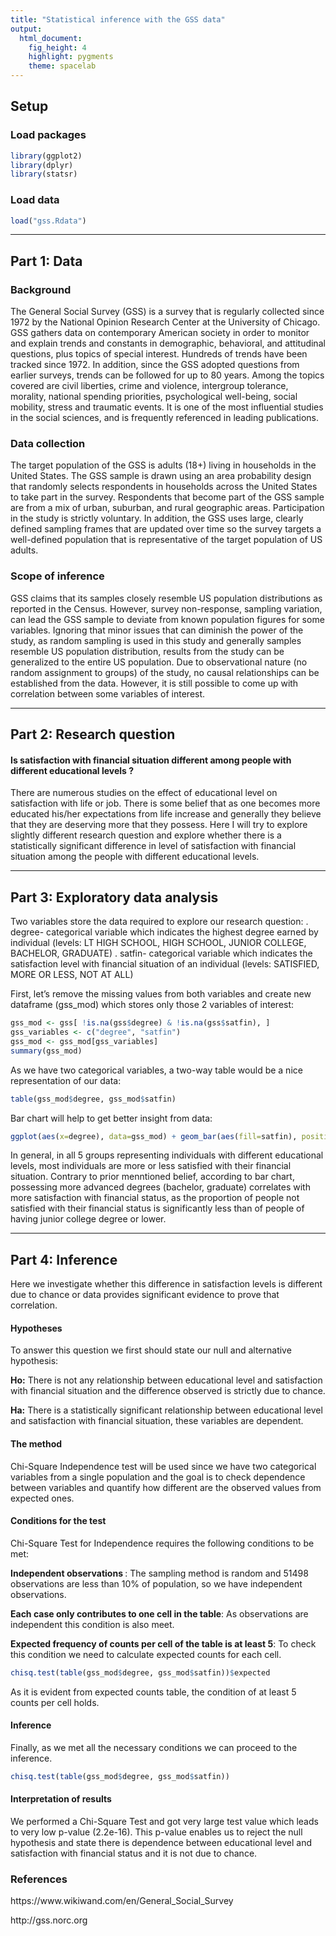 ```yaml
---
title: "Statistical inference with the GSS data"
output: 
  html_document: 
    fig_height: 4
    highlight: pygments
    theme: spacelab
---
```


## Setup

### Load packages

```r
library(ggplot2)
library(dplyr)
library(statsr)
```

### Load data


```r
load("gss.Rdata")
```



* * *

## Part 1: Data

### Background
The General Social Survey (GSS) is a survey that is regularly collected since 1972 by the National Opinion Research Center at the University of Chicago. GSS gathers data on contemporary American society in order to monitor and explain trends and constants in demographic, behavioral, and attitudinal questions, plus topics of special interest.  Hundreds of trends have been tracked since 1972. In addition, since the GSS adopted questions from earlier surveys, trends can be followed for up to 80 years. Among the topics covered are civil liberties, crime and violence, intergroup tolerance, morality, national spending priorities, psychological well-being, social mobility, stress and traumatic events. It is one of the most influential studies in the social sciences, and is frequently referenced in leading publications.

### Data collection

The target population of the GSS is adults (18+) living in households in the United States. The GSS sample is drawn using an area probability design that randomly selects respondents in households across the United States to take part in the survey. Respondents that become part of the GSS sample are from a mix of urban, suburban, and rural geographic areas. Participation in the study is strictly voluntary.  In addition, the GSS uses large, clearly defined sampling frames that are updated over time so the survey targets a well-defined population that is representative of the target population of US adults.

### Scope of inference

GSS claims that its samples closely resemble US population distributions as reported in the Census. However, survey non-response, sampling variation, can lead the GSS sample to deviate from known population figures for some variables. Ignoring that minor issues that can diminish the power of the study, as random sampling is used in this study and generally samples resemble US population distribution, results from the study can be generalized to the entire US population. Due to observational nature (no random assignment to groups) of the study, no causal relationships can be established from the data. However, it is still possible to come up with correlation between some variables of interest.

* * *

## Part 2: Research question

#### Is satisfaction with financial situation different among people with different educational levels ?

There are numerous studies on the effect of educational level on satisfaction with life or job. There is some belief that as one becomes more educated his/her expectations from life increase and generally they believe that they are deserving more that they possess. Here I will try to explore slightly different research question and explore whether there is a statistically significant difference in level of satisfaction with financial situation among the people with different educational levels. 


* * *

## Part 3: Exploratory data analysis

Two variables store the data required to explore our research question:
.	degree- categorical variable which indicates the highest degree earned by individual (levels: LT HIGH SCHOOL, HIGH SCHOOL, JUNIOR COLLEGE, BACHELOR, GRADUATE)
.	satfin- categorical variable which indicates the satisfaction level with financial situation of an individual (levels: SATISFIED, MORE OR LESS, NOT AT ALL)

First, let's remove the missing values from both variables and create new dataframe (gss_mod) which stores only those 2 variables of interest:
```r
gss_mod <- gss[ !is.na(gss$degree) & !is.na(gss$satfin), ]
gss_variables <- c("degree", "satfin")
gss_mod <- gss_mod[gss_variables]
summary(gss_mod)
```
As we have two categorical variables, a two-way table would be a nice representation of our data:
```r
table(gss_mod$degree, gss_mod$satfin)
```

Bar chart will help to get better insight from data:
```r
ggplot(aes(x=degree), data=gss_mod) + geom_bar(aes(fill=satfin), position = position_dodge()) + ggtitle('Educational level vs. financial situation')
```

In general, in all 5 groups representing individuals with different educational levels, most individuals are more or less satisfied with their financial situation. Contrary to prior menntioned belief, according to bar chart, possessing more advanced degrees (bachelor, graduate) correlates with more satisfaction with financial status, as the proportion of people not satisfied with their financial status is significantly less than of people of having junior college degree or lower.

* * *

## Part 4: Inference

Here we investigate whether this difference in satisfaction levels is different due to chance or data provides significant evidence to prove that correlation. 

#### Hypotheses
To answer this question we first should state our null and alternative hypothesis:

**Ho:** There is not any relationship between educational level and satisfaction with financial situation and the difference observed is strictly due to chance.

**Ha:** There is a statistically significant relationship between educational level and satisfaction with financial situation, these variables are dependent.

#### The method
Chi-Square Independence test will be used since we have two categorical variables from a single population and the goal is to check dependence between variables and quantify how different are the observed values from expected ones.

#### Conditions for the test
Chi-Square Test for Independence requires the following conditions to be met:

**Independent observations **:
The sampling method is random and 51498 observations are less than 10% of population, so we have independent observations.

**Each case only contributes to one cell in the table**:
As observations are independent this condition is also meet.

**Expected frequency of counts per cell of the table is at least 5**:
To check this condition we need to calculate expected counts for each cell.

```r
chisq.test(table(gss_mod$degree, gss_mod$satfin))$expected
```
As it is evident from expected counts table, the condition of at least 5 counts per cell holds.

#### Inference
Finally, as we met all the necessary conditions we can proceed to the inference.
```r
chisq.test(table(gss_mod$degree, gss_mod$satfin))
```
#### Interpretation of results
We performed a Chi-Square Test and got very large test value which leads to very low p-value (2.2e-16). This p-value enables us to reject the null hypothesis and state there is dependence between educational level and satisfaction with financial status and it is not due to chance.

### References
https://www.wikiwand.com/en/General_Social_Survey

http://gss.norc.org


  

